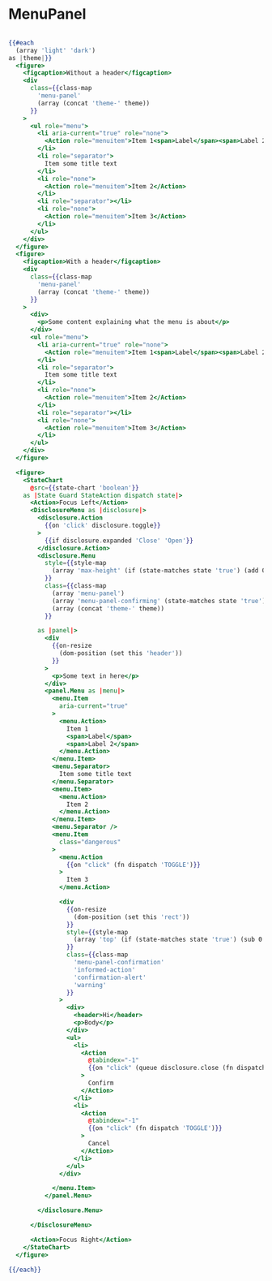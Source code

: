 # MenuPanel

```hbs preview-template

{{#each
  (array 'light' 'dark')
as |theme|}}
  <figure>
    <figcaption>Without a header</figcaption>
    <div
      class={{class-map
        'menu-panel'
        (array (concat 'theme-' theme))
      }}
    >
      <ul role="menu">
        <li aria-current="true" role="none">
          <Action role="menuitem">Item 1<span>Label</span><span>Label 2</span></Action>
        </li>
        <li role="separator">
          Item some title text
        </li>
        <li role="none">
          <Action role="menuitem">Item 2</Action>
        </li>
        <li role="separator"></li>
        <li role="none">
          <Action role="menuitem">Item 3</Action>
        </li>
      </ul>
    </div>
  </figure>
  <figure>
    <figcaption>With a header</figcaption>
    <div
      class={{class-map
        'menu-panel'
        (array (concat 'theme-' theme))
      }}
    >
      <div>
        <p>Some content explaining what the menu is about</p>
      </div>
      <ul role="menu">
        <li aria-current="true" role="none">
          <Action role="menuitem">Item 1<span>Label</span><span>Label 2</span></Action>
        </li>
        <li role="separator">
          Item some title text
        </li>
        <li role="none">
          <Action role="menuitem">Item 2</Action>
        </li>
        <li role="separator"></li>
        <li role="none">
          <Action role="menuitem">Item 3</Action>
        </li>
      </ul>
    </div>
  </figure>

  <figure>
    <StateChart
      @src={{state-chart 'boolean'}}
    as |State Guard StateAction dispatch state|>
      <Action>Focus Left</Action>
      <DisclosureMenu as |disclosure|>
        <disclosure.Action
          {{on 'click' disclosure.toggle}}
        >
          {{if disclosure.expanded 'Close' 'Open'}}
        </disclosure.Action>
        <disclosure.Menu
          style={{style-map
            (array 'max-height' (if (state-matches state 'true') (add 0 this.rect.height)) 'px')
          }}
          class={{class-map
            (array 'menu-panel')
            (array 'menu-panel-confirming' (state-matches state 'true'))
            (array (concat 'theme-' theme))
          }}

        as |panel|>
          <div
            {{on-resize
              (dom-position (set this 'header'))
            }}
          >
            <p>Some text in here</p>
          </div>
          <panel.Menu as |menu|>
            <menu.Item
              aria-current="true"
            >
              <menu.Action>
                Item 1
                <span>Label</span>
                <span>Label 2</span>
              </menu.Action>
            </menu.Item>
            <menu.Separator>
              Item some title text
            </menu.Separator>
            <menu.Item>
              <menu.Action>
                Item 2
              </menu.Action>
            </menu.Item>
            <menu.Separator />
            <menu.Item
              class="dangerous"
            >
              <menu.Action
                {{on "click" (fn dispatch 'TOGGLE')}}
              >
                Item 3
              </menu.Action>

              <div
                {{on-resize
                  (dom-position (set this 'rect'))
                }}
                style={{style-map
                  (array 'top' (if (state-matches state 'true') (sub 0 this.header.height)) 'px')
                }}
                class={{class-map
                  'menu-panel-confirmation'
                  'informed-action'
                  'confirmation-alert'
                  'warning'
                }}
              >
                <div>
                  <header>Hi</header>
                  <p>Body</p>
                </div>
                <ul>
                  <li>
                    <Action
                      @tabindex="-1"
                      {{on "click" (queue disclosure.close (fn dispatch 'TOGGLE'))}}
                    >
                      Confirm
                    </Action>
                  </li>
                  <li>
                    <Action
                      @tabindex="-1"
                      {{on "click" (fn dispatch 'TOGGLE')}}
                    >
                      Cancel
                    </Action>
                  </li>
                </ul>
              </div>

            </menu.Item>
          </panel.Menu>

        </disclosure.Menu>

      </DisclosureMenu>

      <Action>Focus Right</Action>
    </StateChart>
  </figure>

{{/each}}
```

